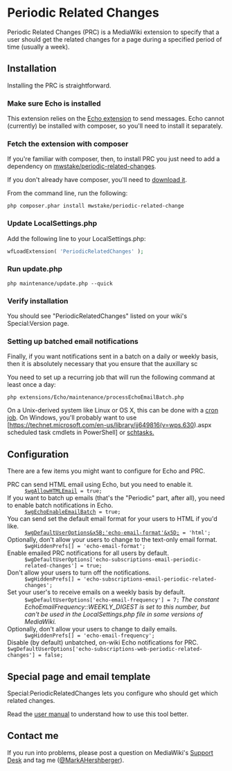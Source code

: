 = Periodic Related Changes =

Periodic Related Changes (PRC) is a MediaWiki extension to specify that a user should get the related changes for a page during a specified period of time (usually a week).

== Installation ==

Installing the PRC is straightforward.

=== Make sure Echo is installed ===

This extension relies on the [https://www.mediawiki.org/wiki/Extension:Echo Echo extension] to send messages.  Echo cannot (currently) be installed with composer, so you'll need to install it separately.

=== Fetch the extension with composer ===

If you're familiar with composer, then, to install PRC you just need to add a dependency on [https://packagist.org/packages/mwstake/periodic-related-changes mwstake/periodic-related-changes].

If you don't already have composer, you'll need to [https://getcomposer.org/download/ download it].

From the command line, run the following:

<pre>
php composer.phar install mwstake/periodic-related-change
</pre>

=== Update LocalSettings.php ===

Add the following line to your LocalSettings.php:

<source lang="php">
wfLoadExtension( 'PeriodicRelatedChanges' );
</source>

=== Run update.php ===

<pre>
php maintenance/update.php --quick
</pre>

=== Verify installation ===

You should see "PeriodicRelatedChanges" listed on your wiki's Special:Version page.

=== Setting up batched email notifications ===

Finally, if you want notifications sent in a batch on a daily or weekly basis, then it is absolutely necessary that you ensure that the auxillary sc

You need to set up a recurring job that will run the following command at least once a day:
<source>
php extensions/Echo/maintenance/processEchoEmailBatch.php
</source>

On a Unix-derived system like Linux or OS X, this can be done with a [https://www.thesitewizard.com/general/set-cron-job.shtml cron job].  On Windows, you'll probably want to use [https://technet.microsoft.com/en-us/library/jj649816(v=wps.630).aspx scheduled task cmdlets in PowerShell] or [https://ss64.com/nt/schtasks.html schtasks.]

== Configuration ==

There are a few items you might want to configure for Echo and PRC.

;PRC can send HTML email using Echo, but you need to enable it.
:<code>[https://www.mediawiki.org/wiki/Manual:$wgAllowHTMLEmail $wgAllowHTMLEmail] = true;</code>
;If you want to batch up emails (that's the "Periodic" part, after all), you need to enable batch notifications in Echo.
:<code>[https://www.mediawiki.org/wiki/Extension:Echo#Configuration $wgEchoEnableEmailBatch] = true;</code>
;You can send set the default email format for your users to HTML if you'd like.
:<code>[https://www.mediawiki.org/wiki/Extension:Echo#Configuration $wgDefaultUserOptions&x5B;'echo-email-format'&x5D;] = 'html';</code>
;Optionally, don't allow your users to change to the text-only email format.
:<code>$wgHiddenPrefs[] = 'echo-email-format';</code>
;Enable emailed PRC notifications for all users by default.
:<code>$wgDefaultUserOptions['echo-subscriptions-email-periodic-related-changes'] = true;</code>
;Don't allow your users to turn off the notifications.
:<code>$wgHiddenPrefs[] = 'echo-subscriptions-email-periodic-related-changes';</code>
;Set your user's to receive emails on a weekly basis by default.
:<code>$wgDefaultUserOptions['echo-email-frequency'] = 7;</code> <em>The constant EchoEmailFrequency::WEEKLY_DIGEST is set to this number, but can't be used in the LocalSettings.php file in some versions of MediaWiki.</em>
;Optionally, don't allow your users to change to daily emails.
:<code>$wgHiddenPrefs[] = 'echo-email-frequency';</code>
;Disable (by default) unbatched, on-wiki Echo notifications for PRC.
;<code>$wgDefaultUserOptions['echo-subscriptions-web-periodic-related-changes'] = false;</code>

== Special page and email template  ==

Special:PeriodicRelatedChanges lets you configure who should get which related changes.

Read the [[doc/UserManual.mediawiki|user manual]] to understand how to use this tool better.

== Contact me ==

If you run into problems, please post a question on MediaWiki's [https://www.mediawiki.org/wiki/Project:Support_desk Support Desk] and tag me ([https://en.wikipedia.org/wiki/User:MarkAHershberger @MarkAHershberger]).

